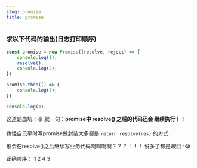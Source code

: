```yaml
---
slug: promise
title: promise
---
```



### 求以下代码的输出(日志打印顺序)

```js
const promise = new Promise((resolve, reject) => {
    console.log(1);
    resolve();
    console.log(2);
})

promise.then(() => {
    console.log(3);
})

console.log(4);
```


这道题血坑！🩸 就一句：**promise中 resolve() 之后的代码还会 继续执行！！**

也怪自己平时写promise做封装大多都是   `return resolve(res)` 的方式

谁会在resolve()之后继续写业务代码啊啊啊啊？？？！！！  说多了都是眼泪 💧😭

正确顺序： 1 2 4 3